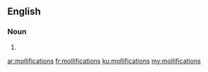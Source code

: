 ==English==

===Noun===
{{head|en|noun plural form}}

# {{plural of|mollification|lang=en}}

[[ar:mollifications]]
[[fr:mollifications]]
[[ku:mollifications]]
[[my:mollifications]]